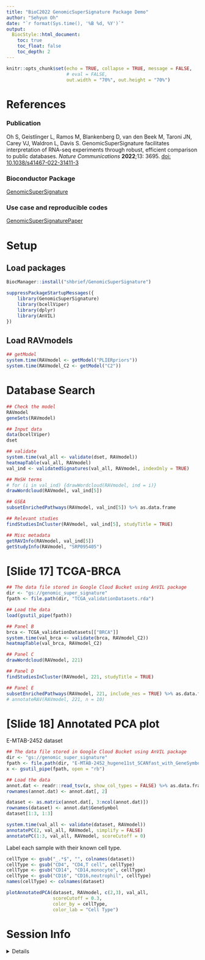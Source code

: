 ```yaml
---
title: "BioC2022 GenomicSuperSignature Package Demo"
author: "Sehyun Oh"
date: "`r format(Sys.time(), '%B %d, %Y')`"
output:
  BiocStyle::html_document:
    toc: true
    toc_float: false
    toc_depth: 2
---
```


```r
knitr::opts_chunk$set(echo = TRUE, collapse = TRUE, message = FALSE, 
                      # eval = FALSE,
                      out.width = "70%", out.height = "70%")
```

# References
### Publication   

Oh S, Geistlinger L, Ramos M, Blankenberg D, van den Beek M, Taroni JN, Carey VJ, Waldron L, Davis S. GenomicSuperSignature facilitates interpretation of RNA-seq experiments through robust, efficient comparison to public databases. *Nature Communications* **2022**;13: 3695.
[doi: 10.1038/s41467-022-31411-3](https://www.nature.com/articles/s41467-022-31411-3)

### Bioconductor Package 
[GenomicSuperSignature](https://bioconductor.org/packages/release/bioc/html/GenomicSuperSignature.html)

### Use case and reproducible codes
[GenomicSuperSignaturePaper](https://shbrief.github.io/GenomicSuperSignaturePaper/)




# Setup
## Load packages
```r
BiocManager::install("shbrief/GenomicSuperSignature")

suppressPackageStartupMessages({
    library(GenomicSuperSignature)
    library(bcellViper)
    library(dplyr)
    library(AnVIL)
})
```

## Load RAVmodels
```r
## getModel
system.time(RAVmodel <- getModel("PLIERpriors"))   
system.time(RAVmodel_C2 <- getModel("C2"))   
```

# Database Search
```r
## Check the model
RAVmodel
geneSets(RAVmodel)

## Input data
data(bcellViper)
dset
```

```r
## validate
system.time(val_all <- validate(dset, RAVmodel)) 
heatmapTable(val_all, RAVmodel)
val_ind <- validatedSignatures(val_all, RAVmodel, indexOnly = TRUE)
```

```r
## MeSH terms
# for (i in val_ind) {drawWordcloud(RAVmodel, ind = i)}
drawWordcloud(RAVmodel, val_ind[5])
```

```r
## GSEA
subsetEnrichedPathways(RAVmodel, val_ind[5]) %>% as.data.frame

## Relevant studies
findStudiesInCluster(RAVmodel, val_ind[5], studyTitle = TRUE)

## Misc metadata
getRAVInfo(RAVmodel, val_ind[5])
getStudyInfo(RAVmodel, "SRP095405")
```

# [Slide 17] TCGA-BRCA
```r
## The data file stored in Google Cloud Bucket using AnVIL package
dir <- "gs://genomic_super_signature"
fpath <- file.path(dir, "TCGA_validationDatasets.rda")

## Load the data
load(gsutil_pipe(fpath))

## Panel B
brca <- TCGA_validationDatasets[["BRCA"]]
system.time(val_brca <- validate(brca, RAVmodel_C2))
heatmapTable(val_brca, RAVmodel_C2)

## Panel C
drawWordcloud(RAVmodel, 221)

## Panel D
findStudiesInCluster(RAVmodel, 221, studyTitle = TRUE)

## Panel E
subsetEnrichedPathways(RAVmodel, 221, include_nes = TRUE) %>% as.data.frame
# annotateRAV(RAVmodel, 221, n = 10)
```



# [Slide 18] Annotated PCA plot
E-MTAB-2452 dataset
```r
## The data file stored in Google Cloud Bucket using AnVIL package
dir <- "gs://genomic_super_signature"
fpath <- file.path(dir, "E-MTAB-2452_hugene11st_SCANfast_with_GeneSymbol.pcl")
x <- gsutil_pipe(fpath, open = "rb")

## Load the data
annot.dat <- readr::read_tsv(x, show_col_types = FALSE) %>% as.data.frame
rownames(annot.dat) <- annot.dat[, 2]

dataset <- as.matrix(annot.dat[, 3:ncol(annot.dat)])
rownames(dataset) <- annot.dat$GeneSymbol
dataset[1:3, 1:3]
```

```r
system.time(val_all <- validate(dataset, RAVmodel))
annotatePC(2, val_all, RAVmodel, simplify = FALSE)
annotatePC(1:3, val_all, RAVmodel, scoreCutoff = 0)
```


Label each sample with their known cell type.
```r
cellType <- gsub("_.*$", "", colnames(dataset))
cellType <- gsub("CD4", "CD4,T cell", cellType)
cellType <- gsub("CD14", "CD14,monocyte", cellType)
cellType <- gsub("CD16", "CD16,neutrophil", cellType)
names(cellType) <- colnames(dataset)
```

```r
plotAnnotatedPCA(dataset, RAVmodel, c(2,3), val_all, 
                 scoreCutoff = 0.3, 
                 color_by = cellType, 
                 color_lab = "Cell Type")
```




# Session Info
<details>
```r
sessionInfo()
```
</details>
    
